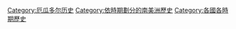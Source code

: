 [[Category:厄瓜多尔历史|Category:厄瓜多尔历史]]
[[Category:依時期劃分的南美洲歷史|Category:依時期劃分的南美洲歷史]]
[[Category:各國各時期歷史|Category:各國各時期歷史]]